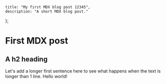     title: "My first MDX blog post 12345",
    description: "A short MDX blog post."
};

# First MDX post
## A h2 heading
Let's add a longer first sentence here
to see what happens when the text is
longer than 1 line.
Hello world!

